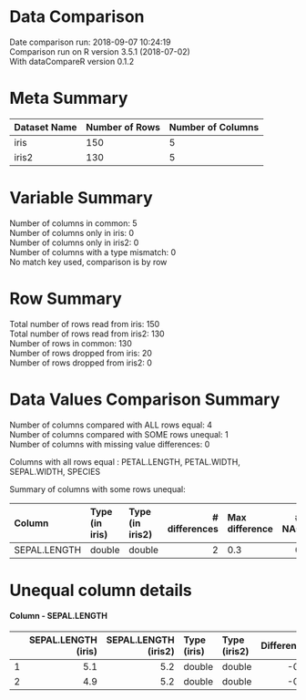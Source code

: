 
Data Comparison
===============

Date comparison run: 2018-09-07 10:24:19  
Comparison run on R version 3.5.1 (2018-07-02)  
With dataCompareR version 0.1.2  


Meta Summary
============


|Dataset Name |Number of Rows |Number of Columns |
|:------------|:--------------|:-----------------|
|iris         |150            |5                 |
|iris2        |130            |5                 |


Variable Summary
================

Number of columns in common: 5  
Number of columns only in iris: 0  
Number of columns only in iris2: 0  
Number of columns with a type mismatch: 0  
No match key used, comparison is by row



Row Summary
===========

Total number of rows read from iris: 150  
Total number of rows read from iris2: 130    
Number of rows in common: 130  
Number of rows dropped from iris: 20  
Number of rows dropped from  iris2: 0  


Data Values Comparison Summary
==============================

Number of columns compared with ALL rows equal: 4  
Number of columns compared with SOME rows unequal: 1  
Number of columns with missing value differences: 0  

Columns with all rows equal : PETAL.LENGTH, PETAL.WIDTH, SEPAL.WIDTH, SPECIES

Summary of columns with some rows unequal: 



|Column       |Type (in iris) |Type (in iris2) | # differences|Max difference | # NAs|
|:------------|:--------------|:---------------|-------------:|:--------------|-----:|
|SEPAL.LENGTH |double         |double          |             2|0.3            |     0|



Unequal column details
======================



#### Column -  SEPAL.LENGTH



|   | SEPAL.LENGTH (iris)| SEPAL.LENGTH (iris2)|Type (iris) |Type (iris2) | Difference|
|:--|-------------------:|--------------------:|:-----------|:------------|----------:|
|1  |                 5.1|                  5.2|double      |double       |       -0.1|
|2  |                 4.9|                  5.2|double      |double       |       -0.3|


